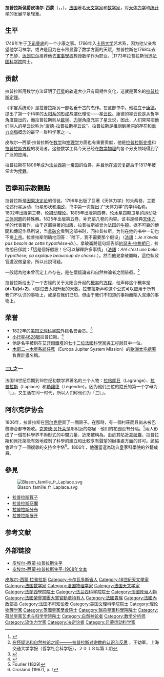 {{noteTA
|1=zh-hans:皮埃尔;zh-hk:皮耶爾;zh-tw:皮耶;
}}
{{redirect|拉普拉斯}}
{{Infobox scientist
|name = 皮耶爾-西蒙·拉普拉斯
|native_name = {{lang|fr|Pierre-Simon Laplace}}
|image = Pierre-Simon Laplace.jpg
|image_size = 200px
|caption = 皮埃尔-西蒙·拉普拉斯肖像，Madame Feytaud繪於拉普拉斯逝世後的1842年
|birth_date = {{birth date|1749|3|23}}
|birth_place = {{flagicon|Kingdom of France}} [[法蘭西王國|法蘭西王國]][[諾曼底|諾曼底]][[欧日地区博蒙|欧日地区博蒙]]
|death_date = {{death date and age|1827|3|5|1749|3|23}}
|death_place ={{flagicon image|Royal flag of France during the Bourbon Restoration.svg}} [[波旁复辟|法蘭西王國]][[巴黎|巴黎]]
|nationality ={{FRA}}
|fields = [[天文學家|天文學家]]<br>[[數學家|數學家]]
|workplaces = [[軍事學校_(巴黎)|軍事學校]]
|alma_mater = [[卡昂-诺曼底大学|卡昂大学]]
|doctoral_advisor = 
|academic_advisors = [[让·勒朗·达朗贝尔|让·勒朗·达朗贝尔]]<br/>{{le|克里斯托夫·蓋德布雷德 |Christophe Gadbled}}<br/>皮耶·勒卡尼
|doctoral_students = [[西莫恩·德尼·泊松|西莫恩·德尼·泊松]]
|notable_students = 
|known_for = [[天體力學|天體力學]]<br/>[[拉普拉斯方程|拉普拉斯方程]]<br/>[[拉普拉斯算子|拉普拉斯算子]]<br/>[[拉普拉斯变换|拉普拉斯变换]]<br/>[[拉普拉斯分布|拉普拉斯分布]]<br/>[[拉普拉斯妖|拉普拉斯妖]]<br/>[[拉普拉斯展开|拉普拉斯展开]]<br>[[杨-拉普拉斯公式|杨-拉普拉斯公式]]<br/>[[拉普拉斯數|拉普拉斯數]]<br/>[[拉普拉斯極限|拉普拉斯極限]]<br/>{{le|拉普拉斯常量|Laplace invariant}}<br/>{{le|拉普拉斯原理|Laplace principle}}
|awards = 
|signature = Pierre-Simon Laplace signature.svg
}}

'''拉普拉斯侯爵皮埃尔-西蒙'''（{{lang-fr|Pierre-Simon, marquis de Laplace}}，{{IPA-fr|pjɛʁ simɔ̃ laplas}}，{{bd|1749年|3月23日|1827年|3月5日|catIdx=L}}），[[法国|法国]]著名[[天文学家|天文学家]]和[[数学家|数学家]]，对[[天体力学|天体力学]]和[[统计学|统计学]]的发展举足轻重。

== 生平 ==
1749年生于[[下诺曼底|下诺曼底]]的一个小康之家。1766年入[[卡昂-诺曼底大学|卡昂大学]]艺术系，因为他父亲希望他学习神学，或许是因为在卡昂显露了数学方面的天赋，拉普拉斯在1768年去了巴黎，[[达朗贝尔|达朗贝尔]]推荐他去[[軍事學校_(巴黎)|軍事學校]]教授数学作为职业。<ref name=CCG>{{cite book|title=Pierre-Simon Laplace: A Life in Exact Science|publisher=Princeton University Press|isbn=0691011850}}</ref>1773年拉普拉斯当选[[法国科学院|法国科学院]]院士。

== 贡献 ==
拉普拉斯用数学方法证明了[[行星|行星]]的轨道大小只有周期性变化，这就是著名的[[拉普拉斯定理|拉普拉斯定理]]。

《宇宙系统论》是拉普拉斯另一部名垂千古的杰作。在这部书中，他独立于[[伊曼努尔·康德|康德]]，提出了第一个科学的[[太阳系的形成与演化|太阳系的形成与演化]]理论——[[太陽星雲|星云说]]。康德的星云说是从哲学角度提出的，而拉普拉斯则从[[数学|数学]]、[[力学|力学]]角度充实了星云说，因此，人们常常把他们两人的星云说称为“[[康德-拉普拉斯假設|康德-拉普拉斯星云说]]”。拉普拉斯是推测到[[黑洞|黑洞]]的存在和[[重力崩塌|重力崩塌]]概念的最早一群科学家之一。

皮埃尔—西蒙·拉普拉斯在[[数学|数学]]和[[物理学|物理学]]方面也有重要贡献，他是[[拉普拉斯变换|拉普拉斯变换]]和[[拉普拉斯方程|拉普拉斯方程]]的发现者。这些数学工具今天已经在[[数学物理|数学物理]]的各个分支领域得到了广泛的应用。

拉普拉斯在1806年成为[[法兰西第一帝国|法兰西第一帝国]]的伯爵，并且他在[[波旁复辟|波旁复辟]]后于1817年被任命为[[侯爵|侯爵]]。

== 哲學和宗教觀點 ==
拉普拉斯是[[决定论|因果决定论]]的信徒。1799年出版了巨著《天体力学》的头两卷，主要论述行星运动、行星形状和[[潮汐|潮汐]]，书中第一次提出了“天体力学”的学科名称。1802年出版第三卷，论[[摄动理论|摄动理论]]。1805年出版第四卷，论[[木星|木星]]四颗卫星的运动及[[三体问题|三体问题]]的特殊解。1825年出版第五卷，补充前几卷的内容。该书是经典[[天体力学|天体力学]]的代表著作，由于这部巨著的出版，拉普拉斯被誉为法国的[[艾萨克·牛顿|牛顿]]。据不可靠的傳聞和傳記作品所说，当[[拿破仑|拿破仑]]看到这部书时，问拉普拉斯，为何在他的书中一句也不提[[耶和华|上帝]]。拉普拉斯明确地回答：「陛下，我不需要那个假设」（[[法語|法語]]：''Je n'avais pas besoin de cette hypothèse-là.''）。拿破崙將這句話告訴[[約瑟夫·拉格朗日|約瑟夫·拉格朗日]]，拉格朗日卻說：「這是個好假設！它可以解釋許多事情」（[[法語|法語]]：''Ah! c'est une belle hypothèse; ça explique beaucoup de choses.''）。然而他見拿破崙時，這位執政官還沒做皇帝。所以此說可疑。

一般認為他未曾否定上帝存在，是在懷疑論者和自然神論者之間徘徊。<ref>[http://iwr.cssn.cn/zjyzx/201911/W020191114340992679245.pdf 在怀疑论和自然神论之间———拉普拉斯对宗教的认识与反思] {{Wayback|url=http://iwr.cssn.cn/zjyzx/201911/W020191114340992679245.pdf |date=20211124035258 }}，王幼軍，上海交通大学学报（哲学社会科学版），２０１８年第１期</ref>

拉普拉斯给出了一个古怪的关于太阳会升起的[[概率|概率]]的[[方程|方程]]，他声称这个概率是'''(d+1)/(d+2)'''，d是过去太阳升起的天数。拉普拉斯声称这个公式可以应用于所有我们不认识的事物上，或是在我们已知，但由于我们不知道的事物而陷入泥潭的事物上。

== 荣誉 ==
* 1822年的[[美国文理科学院|美国文理科学院]]外籍名誉会员。<ref name=AAAS>{{cite web|title=Book of Members, 1780–2010: Chapter L|url=http://www.amacad.org/publications/BookofMembers/ChapterL.pdf|publisher=American Academy of Arts and Sciences|accessdate=28 July 2014|archive-date=2018-11-05|archive-url=https://web.archive.org/web/20181105224227/http://www.amacad.org/publications/BookofMembers/ChapterL.pdf|dead-url=no}}</ref>
* [[小行星4628|小行星4628號]]拉普拉斯。<ref>{{cite book | author=Schmadel, L. D. | title=Dictionary of Minor Planet Names | edition=5th rev. | location=Berlin | publisher=Springer-Verlag | year=2003 | isbn=3-540-00238-3}}</ref>
* 他是名字被刻在[[艾菲爾鐵塔|艾菲爾鐵塔]]的[[埃菲尔铁塔上所刻的72人列表|七十二位法國科學家與工程師]]其中一位。
* [[木衛二－木星系統任務|木衛二－木星系統任務]]（Europa Jupiter System Mission）的[[歐洲太空總署|歐洲太空總署]]負責計畫名稱。

=== 三L之一 ===
法国18世纪后期到19世纪初数学界著名的三个人物：[[拉格朗日|拉格朗日]]（Lagrange）、[[拉普拉斯|拉普拉斯]]（Laplace）和[[勒讓德|勒讓德]]（Legendre）。因为他们三位的姓氏的第一个字母为「L」，又生活在同一时代，所以人们称他们为「三L」。

==阿尔克伊协会==
{{main|{{le|阿尔克伊协会|Society of Arcueil}}}}
1806年，拉普拉斯在[[阿尔克伊|阿尔克伊]]買了一間房子。在那時，有一個村莊而且尚未被巴黎聯合都市吸收。[[克劳德·贝托莱|克劳德·贝托莱]]是那附近的鄰居 - 他们的花园没有分隔。<ref name=Fourier>Fourier (1829)</ref>兩人形成了一個在科學界不拘形式的中間力量，近來被稱為{{le|阿尔克伊协会|Society of Arcueil}}。由於其貼近[[拿破仑一世|拿破崙]]，拉普拉斯和貝托萊能有效地控制了科學的建立和比較享有聲望的辦事處方面的許可。該協會建立了一個複雜的支持金字塔<ref>Crosland (1967), p. 1</ref>。1806年，他還當選為[[瑞典皇家科學院|瑞典皇家科學院]]的外籍成員。

== 參見 ==
{{Portal box|数学|物理学}}
[[File:Blason_famille_fr_Laplace.svg|thumb]]
* [[拉普拉斯算子|拉普拉斯算子]]
* [[拉普拉斯惡魔|拉普拉斯惡魔]]
* [[拉普拉斯分布|拉普拉斯分布]]
* [[拉普拉斯展开|拉普拉斯展开]]

== 参考文献 ==
{{reflist|2}}

== 外部链接 ==
{{wikiquote}}
* [http://www-groups.dcs.st-and.ac.uk/~history/Mathematicians/Laplace.html 皮埃尔-西蒙·拉普拉斯生平] {{Wayback|url=http://www-groups.dcs.st-and.ac.uk/~history/Mathematicians/Laplace.html |date=20030801141401 }}
* [http://www.maths.tcd.ie/pub/HistMath/People/Laplace/RouseBall/RB_Laplace.html 皮埃尔-西蒙·拉普拉斯生平-1908年文本] {{Wayback|url=http://www.maths.tcd.ie/pub/HistMath/People/Laplace/RouseBall/RB_Laplace.html |date=20030803045221 }}

{{Authority control}}
{{DEFAULTSORT:Laplace, Pierre-Simon marquis De}}
[[Category:皮埃尔-西蒙·拉普拉斯|]]
[[Category:卡尔瓦多斯省人|Category:卡尔瓦多斯省人]]
[[Category:18世紀天文學家|Category:18世紀天文學家]]
[[Category:法国数学家|Category:法国数学家]]
[[Category:法国物理学家|Category:法国物理学家]]
[[Category:法国天文学家|Category:法国天文学家]]
[[Category:法蘭西學院院士|Category:法蘭西學院院士]]
[[Category:法兰西科学院院士|Category:法兰西科学院院士]]
[[Category:法國政治人物|Category:法國政治人物]]
[[Category:法國榮譽軍團大軍官勳章持有人|Category:法國榮譽軍團大軍官勳章持有人]]
[[Category:法國貴族|Category:法國貴族]]
[[Category:法國內政部長|Category:法國內政部長]]
[[Category:法国不可知论者|Category:法国不可知论者]]
[[Category:美国文理科学院院士|Category:美国文理科学院院士]]
[[Category:理论物理学家|Category:理论物理学家]]
[[Category:英國皇家學會院士|Category:英國皇家學會院士]]
[[Category:瑞典皇家科學院院士|Category:瑞典皇家科學院院士]]
[[Category:荷兰皇家艺术与科学学院院士|Category:荷兰皇家艺术与科学学院院士]]
[[Category:自然神论者|Category:自然神论者]]
[[Category:数学分析师|Category:数学分析师]]
[[Category:流体力学家|Category:流体力学家]]
[[Category:决定论者|Category:决定论者]]
[[Category:启蒙运动科学家|Category:启蒙运动科学家]]